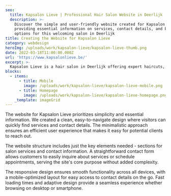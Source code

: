 ```yaml
---
seo:
  title: Kapsalon Lieve | Professional Hair Salon Website in Deerlijk
  description: >-
    Discover the simple and user-friendly website created for Kapsalon Lieve,
    providing essential information on services, contact details, and booking
    options for this welcoming salon in Deerlijk
title: Creating the Website for Kapsalon Lieve
category: webdesign
heroImg: /uploads/work/kapsalon-lieve/kapsalon-lieve-thumb.png
date: 2022-03-18T11:00:00.000Z
url: 'https://www.kapsalonlieve.be/'
excerpt: >-
  Kapsalon Lieve is a hair salon in Deerlijk offering expert haircuts, styling, coloring and beauty services.
blocks:
  - items:
      - title: Mobile
        image: /uploads/work/kapsalon-lieve/kapsalon-lieve-mobile.png
      - title: Homepage
        image: /uploads/work/kapsalon-lieve/kapsalon-lieve-homepage.png
    _template: imageGrid
---
```


The website for Kapsalon Lieve prioritizes simplicity and essential information. We created a clean, easy-to-navigate design where visitors can quickly find services and contact details. The minimalistic approach ensures an efficient user experience that makes it easy for potential clients to reach out.

The website structure includes just the key elements needed - sections for salon services and contact information. A straightforward contact form allows customers to easily inquire about services or schedule appointments, serving the site's core purpose without added complexity.

The responsive design ensures smooth functionality across all devices, with a mobile-optimized layout for easy access to contact details on the go. Fast loading times and adaptive design provide a seamless experience whether browsing on desktop or smartphone.
